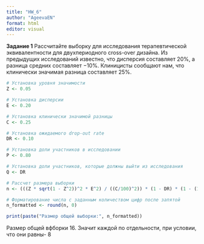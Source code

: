 ---
title: "HW_6"
author: "AgeevaEN"
format: html
editor: visual
---
**Задание 1**
Рассчитайте выборку для исследования терапевтической эквивалентности для двухпериодного cross-over дизайна. Из предыдущих исследований известно, что дисперсия составляет 20%, а разница средних составляет −10%. Клиницисты сообщают нам, что клинически значимая разница составляет 25%.

```{r}
# Установка уровня значимости
Z <- 0.05

# Установка дисперсии
E <- 0.20

# Установка клинически значимой разницы
C <- 0.25

# Установка ожидаемого drop-out rate
DR <- 0.10

# Установка доли участников в исследовании
P <- 0.80

# Установка доли участников, которые должны выйти из исследования
Q <- DR

# Рассчет размера выборки
n <- (((Z * sqrt(1 - Z^2))^2 * E^2) / ((C/100)^2)) * (1 - DR) * (1 - (1 - P)) / (P * (1 - Q))

# Форматирование числа с заданным количеством цифр после запятой
n_formatted <- round(n, 0)

print(paste("Размер общей выборки:", n_formatted))
```
Размер общей вфборки 16. Значит каждой по отдельности, при условии, что они равны- 8
